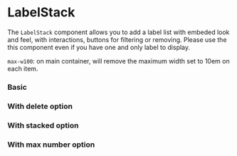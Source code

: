 
# LabelStack

The `LabelStack` component allows you to add a label list with embeded look and feel, with interactions, buttons for filtering or removing. Please use the this component even if you have one and only label to display.

`max-w100`: on main container, will remove the maximum width set to 10em on each item.

### Basic

<Canvas>
    <Story id="components-labelstack--basic" />
</Canvas>

### With delete option

<Canvas>
    <Story id="components-labelstack--with-delete" />
</Canvas>

### With stacked option

<Canvas>
    <Story id="components-labelstack--stacked" />
</Canvas>

### With max number option

<Canvas>
    <Story id="components-labelstack--max" />
</Canvas>

<ArgsTable of={LabelStack} />
